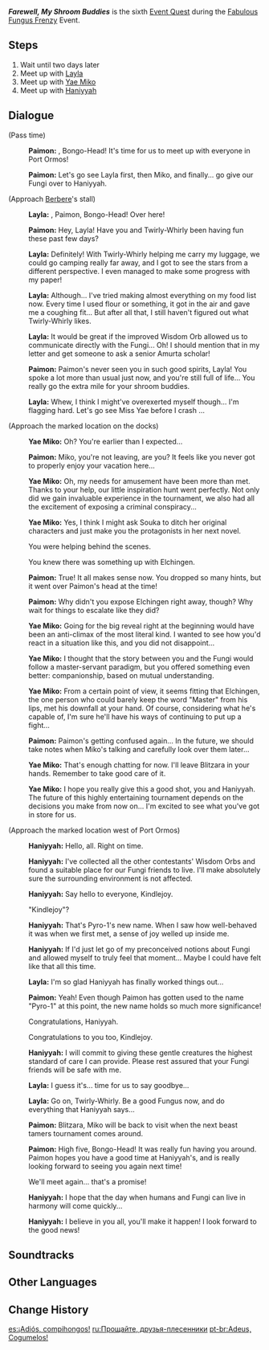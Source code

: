 {{Quest Infobox
|id            = 40086
|image         = Event Quest Farewell My Shroom Buddies.png
|type          = Story
|event_name    = Fabulous Fungus Frenzy
|actNum        = VI
|part          = 1
|requirement   = 
|characters    = Haniyyah; Layla; Paimon; Traveler; Yae Miko; Bongo-Head; Kindlejoy; Twirly-Whirly; Blitzara <!-- fungi -->
|startLocation = [[Port Ormos]], [[Sumeru]]
|region        = Sumeru
|area          = Ardravi Valley
|subarea       = Port Ormos
|prev          = The Strongest Opponent! The Biggest Crisis!
|next          = 
|rewards       = Mora*20,000;Hero's Wit*2;Mystic Enhancement Ore*4
|voiced        = yes
}}
'''''Farewell, My Shroom Buddies''''' is the sixth [[Event Quest]] during the [[Fabulous Fungus Frenzy]] Event.

==Steps==
# Wait until two days later
# Meet up with [[Layla]]
# Meet up with [[Yae Miko]]
# Meet up with [[Haniyyah]]

==Dialogue==
{{Quest Description|It's about time to say goodbye to your shroom buddies...}}
{{Dialogue Start}}
;(Pass time)
:{{A|vo eqpm006 1 paimon 01.ogg}} '''Paimon:''' {{Traveler}}, Bongo-Head! It's time for us to meet up with everyone in Port Ormos!
:{{A|vo eqpm006 1 paimon 02.ogg}} '''Paimon:''' Let's go see Layla first, then Miko, and finally... go give our Fungi over to Haniyyah.

;(Approach [[Berbere]]'s stall)
:{{A|vo eqpm006 2 layla 01.ogg}} '''Layla:''' {{Traveler}}, Paimon, Bongo-Head! Over here!
:{{A|vo eqpm006 2 paimon 01.ogg}} '''Paimon:''' Hey, Layla! Have you and Twirly-Whirly been having fun these past few days?
:{{A|vo eqpm006 2 layla 02.ogg}} '''Layla:''' Definitely! With Twirly-Whirly helping me carry my luggage, we could go camping really far away, and I got to see the stars from a different perspective. I even managed to make some progress with my paper!
:{{A|vo eqpm006 2 layla 03.ogg}} '''Layla:''' Although... I've tried making almost everything on my food list now. Every time I used flour or something, it got in the air and gave me a coughing fit... But after all that, I still haven't figured out what Twirly-Whirly likes.
:{{A|vo eqpm006 2 layla 04.ogg}} '''Layla:''' It would be great if the improved Wisdom Orb allowed us to communicate directly with the Fungi... Oh! I should mention that in my letter and get someone to ask a senior Amurta scholar!
:{{A|vo eqpm006 2 paimon 02.ogg}} '''Paimon:''' Paimon's never seen you in such good spirits, Layla! You spoke a lot more than usual just now, and you're still full of life... You really go the extra mile for your shroom buddies.
:{{A|vo eqpm006 2 layla 05.ogg}} '''Layla:''' Whew, I think I might've overexerted myself though... I'm flagging hard. Let's go see Miss Yae before I crash ...

;(Approach the marked location on the docks)
:{{A|vo eqpm006 3 yaemiko 01.ogg}} '''Yae Miko:''' Oh? You're earlier than I expected...
:{{A|vo eqpm006 3 paimon 01.ogg}} '''Paimon:''' Miko, you're not leaving, are you? It feels like you never got to properly enjoy your vacation here...
:{{A|vo eqpm006 3 yaemiko 02.ogg}} '''Yae Miko:''' Oh, my needs for amusement have been more than met. Thanks to your help, our little inspiration hunt went perfectly. Not only did we gain invaluable experience in the tournament, we also had all the excitement of exposing a criminal conspiracy...
:{{A|vo eqpm006 3 yaemiko 03.ogg}} '''Yae Miko:''' Yes, I think I might ask Souka to ditch her original characters and just make you the protagonists in her next novel.
:{{DIcon}} You were helping behind the scenes.
:{{DIcon}} You knew there was something up with Elchingen.
:{{A|vo eqpm006 3 paimon 02.ogg}} '''Paimon:''' True! It all makes sense now. You dropped so many hints, but it went over Paimon's head at the time!
:{{A|vo eqpm006 3 paimon 03.ogg}} '''Paimon:''' Why didn't you expose Elchingen right away, though? Why wait for things to escalate like they did?
:{{A|vo eqpm006 3 yaemiko 04.ogg}} '''Yae Miko:''' Going for the big reveal right at the beginning would have been an anti-climax of the most literal kind. I wanted to see how you'd react in a situation like this, and you did not disappoint...
:{{A|vo eqpm006 3 yaemiko 05.ogg}} '''Yae Miko:''' I thought that the story between you and the Fungi would follow a master-servant paradigm, but you offered something even better: companionship, based on mutual understanding.
:{{A|vo eqpm006 3 yaemiko 06.ogg}} '''Yae Miko:''' From a certain point of view, it seems fitting that Elchingen, the one person who could barely keep the word "Master" from his lips, met his downfall at your hand. Of course, considering what he's capable of, I'm sure he'll have his ways of continuing to put up a fight...
:{{A|vo eqpm006 3 paimon 04.ogg}} '''Paimon:''' Paimon's getting confused again... In the future, we should take notes when Miko's talking and carefully look over them later...
:{{A|vo eqpm006 3 yaemiko 07.ogg}} '''Yae Miko:''' That's enough chatting for now. I'll leave Blitzara in your hands. Remember to take good care of it.
:{{A|vo eqpm006 3 yaemiko 08.ogg}} '''Yae Miko:''' I hope you really give this a good shot, you and Haniyyah. The future of this highly entertaining tournament depends on the decisions you make from now on... I'm excited to see what you've got in store for us.

;(Approach the marked location west of Port Ormos)
:{{A|vo eqpm006 4 haniyyah 01.ogg}} '''Haniyyah:''' Hello, all. Right on time.
:{{A|vo eqpm006 4 haniyyah 02.ogg}} '''Haniyyah:''' I've collected all the other contestants' Wisdom Orbs and found a suitable place for our Fungi friends to live. I'll make absolutely sure the surrounding environment is not affected.
:{{A|vo eqpm006 4 haniyyah 03.ogg}} '''Haniyyah:''' Say hello to everyone, Kindlejoy.
:{{DIcon}} "Kindlejoy"?
:{{A|vo eqpm006 4 haniyyah 04.ogg}} '''Haniyyah:''' That's Pyro-1's new name. When I saw how well-behaved it was when we first met, a sense of joy welled up inside me.
:{{A|vo eqpm006 4 haniyyah 05.ogg}} '''Haniyyah:''' If I'd just let go of my preconceived notions about Fungi and allowed myself to truly feel that moment... Maybe I could have felt like that all this time.
:{{A|vo eqpm006 4 layla 01.ogg}} '''Layla:''' I'm so glad Haniyyah has finally worked things out...
:{{A|vo eqpm006 4 paimon 01.ogg}} '''Paimon:''' Yeah! Even though Paimon has gotten used to the name "Pyro-1" at this point, the new name holds so much more significance!
:{{DIcon}} Congratulations, Haniyyah.
:{{DIcon}} Congratulations to you too, Kindlejoy.
:{{A|vo eqpm006 4 haniyyah 06.ogg}} '''Haniyyah:''' I will commit to giving these gentle creatures the highest standard of care I can provide. Please rest assured that your Fungi friends will be safe with me.
:{{A|vo eqpm006 4 layla 02.ogg}} '''Layla:''' I guess it's... time for us to say goodbye...
:{{A|vo eqpm006 4 layla 03.ogg}} '''Layla:''' Go on, Twirly-Whirly. Be a good Fungus now, and do everything that Haniyyah says...
:{{A|vo eqpm006 4 paimon 02.ogg}} '''Paimon:''' Blitzara, Miko will be back to visit when the next beast tamers tournament comes around.
:{{A|vo eqpm006 4 paimon 03.ogg}} '''Paimon:''' High five, Bongo-Head! It was really fun having you around. Paimon hopes you have a good time at Haniyyah's, and is really looking forward to seeing you again next time!
:{{DIcon}} We'll meet again... that's a promise!
:{{A|vo eqpm006 4 haniyyah 07.ogg}} '''Haniyyah:''' I hope that the day when humans and Fungi can live in harmony will come quickly...
:{{A|vo eqpm006 4 haniyyah 08.ogg}} '''Haniyyah:''' I believe in you all, you'll make it happen! I look forward to the good news!
{{Dialogue End}}

==Soundtracks==
{{Soundtracks by Category Table|type=quest}}

==Other Languages==
{{Other Languages
|en      = Farewell, My Shroom Buddies
|zhs     = 再见，蕈兽伙伴！
|zhs_rm  = Zàijiàn, Xùnshòu Huǒbàn!
|zht     = 再見，蕈獸夥伴！
|zht_rm  = Zàijiàn, Xùnshòu Huǒbàn!
|zh_tl   = 
|ja      = さようなら、キノコンの仲間たち！
|ja_rm   = Sayounara, Kinokon no Nakama-tachi!
|ja_tl   = Farewell, {{lex|Fungi|ja}} Friends!
|ko      = 안녕, 버섯몬!
|ko_rm   = Annyeong, Beoseotmon!
|ko_tl   = Goodbye, {{Lex|Fungi|ko}}!
|es      = ¡Adiós, compihongos!
|es_tl   = Goodbye, Buddy-Fungi!
|es_note = {{es|Compihongo}} is a combination of {{es|hongo|fungus}} with any one of a number of words that can be translated as "buddy." Possible words include {{es|compi|buddy, pal}}; {{es|compinche|sidekick}}; and {{es|compañero''/''compañera|companion.}}
|fr      = Au revoir, mes amis Fongus...
|fr_tl   = Goodbye, My Fungi Friends...
|ru      = Прощайте, друзья-плесенники
|ru_tl   = Farewell, {{Lex|Fungi|ru}} Friends
|th      = ลาก่อนนะ คู่หู Fungus!
|th_rm   = 
|th_tl   = 
|vi      = Tạm Biệt Nấm Quỷ!
|vi_tl   = 
|de      = Tschüs, Pilzgefährte!
|de_tl   = Bye, Mushroom Companion!
|id      = Sampai Jumpa, Temanku Fungus!
|id_tl   = See You, My Fungus Friend
|pt      = Adeus, Cogumelos!
|pt_tl   = 
}}

==Change History==
{{Change History|3.2}}

[[es:¡Adiós, compihongos!]]
[[ru:Прощайте, друзья-плесенники]]
[[pt-br:Adeus, Cogumelos!]]